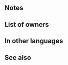 {{Weapon Infobox
|tagid=SID_母娘の静やかな祝福
|intID=3386
|image=wep_lc135
|exclusive=1
|weaponType=Lance
|cost=400
|might=16
|range=1
|cooldown=-1
|effect=Accelerates Special trigger (cooldown count-1). At start of turn, if unit is within 2 spaces of an ally, grants the following effects to unit and allies within 2 spaces of unit for 1 turn: "unit can move to a space adjacent to an ally within 2 spaces" and【Dual Strike】.  If unit initiates combat or is within 2 spaces of an ally, grants Atk/Spd+6 and Special cooldown charge +1 to unit per attack during combat. (Only highest value applied. Does not stack.)<br><br>【Dual Strike】<br>If unit initiates combat and is adjacent to an ally with Dual Strike (excluding unit), unit attacks twice. (That turn only. Does not stack.)
|statModifiers=0,16,0,0,0
|required=Silver Lance
|properties=
}}
==Notes==
{{Air Orders}}
{{Dual Strike}}
{{IfUnitInitiates}}
{{Temporary buffs}}
{{CooldownChargePlus}}
==List of owners==
{{Skill Hero List}}
==In other languages==
{{OtherLanguages
|japanese=母娘の静やかな祝福
|german=Beständige Lanze
|spanishEU=Lanza irrompible
|spanishLA=Lanza irrompible
|french=Lance incassable
|italian=Lancia indivisibile
|chineseTW=母女的寧靜祝福
|portuguese=Lança irrompível
}}
==See also==
{{See also skills|cond=Description LIKE '%【Dual Strike】%' OR Description LIKE '%【Triangle Attack】%' OR Description LIKE '%"%can move to%ally%within 2 spaces%' AND Exclusive='1'}}
{{Weapons Navbox}}